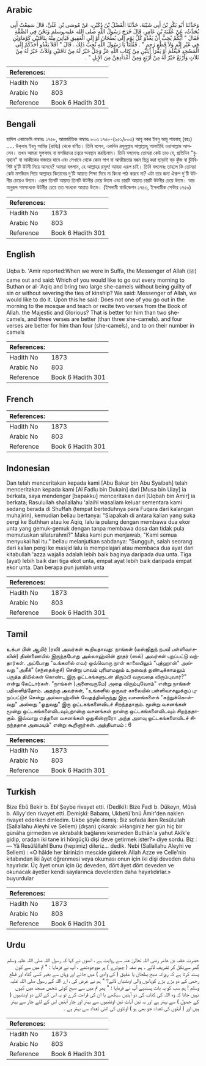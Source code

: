 ## Arabic


<div dir="rtl" lang="ar" style={{fontSize:'larger',backgroundColor:'#f8f9fa',padding:20}}>
وَحَدَّثَنَا أَبُو بَكْرِ بْنُ أَبِي شَيْبَةَ، حَدَّثَنَا الْفَضْلُ بْنُ دُكَيْنٍ، عَنْ مُوسَى بْنِ عُلَىٍّ، قَالَ سَمِعْتُ أَبِي يُحَدِّثُ، عَنْ عُقْبَةَ بْنِ عَامِرٍ، قَالَ خَرَجَ رَسُولُ اللَّهِ صلى الله عليه وسلم وَنَحْنُ فِي الصُّفَّةِ فَقَالَ ‏"‏ أَيُّكُمْ يُحِبُّ أَنْ يَغْدُوَ كُلَّ يَوْمٍ إِلَى بُطْحَانَ أَوْ إِلَى الْعَقِيقِ فَيَأْتِيَ مِنْهُ بِنَاقَتَيْنِ كَوْمَاوَيْنِ فِي غَيْرِ إِثْمٍ وَلاَ قَطْعِ رَحِمٍ ‏"‏ ‏.‏ فَقُلْنَا يَا رَسُولَ اللَّهِ نُحِبُّ ذَلِكَ ‏.‏ قَالَ ‏"‏ أَفَلاَ يَغْدُو أَحَدُكُمْ إِلَى الْمَسْجِدِ فَيَعْلَمَ أَوْ يَقْرَأَ آيَتَيْنِ مِنْ كِتَابِ اللَّهِ عَزَّ وَجَلَّ خَيْرٌ لَهُ مِنْ نَاقَتَيْنِ وَثَلاَثٌ خَيْرٌ لَهُ مِنْ ثَلاَثٍ وَأَرْبَعٌ خَيْرٌ لَهُ مِنْ أَرْبَعٍ وَمِنْ أَعْدَادِهِنَّ مِنَ الإِبِلِ ‏"‏ ‏.‏
</div>
<div style={{backgroundColor:'#f8f9fa',padding:20, marginBottom: 10}}><table> <thead> <tr> <th>References:</th> <th></th> </tr> </thead> <tbody><tr><td>Hadith No</td><td>1873</td></tr><tr><td>Arabic No</td><td>803</td></tr><tr><td>Reference</td><td>Book 6 Hadith 301</td></tr></tbody></table></div>

## Bengali


<div dir="ltr" lang="bn" style={{fontSize:'larger',backgroundColor:'#f8f9fa',padding:20}}>
হাদিস একাডেমি নাম্বারঃ ১৭৫৮, আন্তর্জাতিক নাম্বারঃ ৮০৩ ১৭৫৮-(২৫১/৮০৩) আবূ বকর ইবনু আবূ শায়বাহ্ (রহঃ) ..... উক্‌বাহ ইবনু আমির (রাযিঃ) থেকে বর্ণিত। তিনি বলেন, একদিন রসূলুল্লাহ সাল্লাল্লাহু আলাইহি ওয়াসাল্লাম আসলেন। তখন আমরা সুফফাহ বা মসজিদের চত্বরে অবস্থান করছিলাম। তিনি বললেনঃ তোমরা কেউ চাও যে, প্রতিদিন "বুত্বহান" বা আকীকের বাজারে যাবে এবং সেখানে থেকে কোন পাপ বা আত্মীয়তার বন্ধন ছিন্ন করা ছাড়াই বড় কুঁজ বা চুঁটবিশিষ্ট দু'টি উটনী নিয়ে আসবে? আমরা বললাম, হে আল্লাহর রসূল! আমরা এরূপ চাই। তিনি বললেনঃ তাহলে কি তোমরা কেউ মসজিদে গিয়ে আল্লাহর কিতাবের দু'টি আয়াত শিক্ষা দিবে না কিংবা পাঠ করবে না? এটা তার জন্য ঐরুপ দু'টি উটনীর চেয়েও উত্তম। এরূপ তিনটি আয়াত তিনটি উটনীর চেয়ে উত্তম এবং চারটি আয়াত চারটি উটনীর চেয়ে উত্তম। আর অনুরূপ সমসংখ্যক উটনীর চেয়ে তত সংখ্যক আয়াত উত্তম। (ইসলামী ফাউন্ডেশন ১৭৪৩, ইসলামীক সেন্টার ১৭৫০)
</div>
<div style={{backgroundColor:'#f8f9fa',padding:20, marginBottom: 10}}><table> <thead> <tr> <th>References:</th> <th></th> </tr> </thead> <tbody><tr><td>Hadith No</td><td>1873</td></tr><tr><td>Arabic No</td><td>803</td></tr><tr><td>Reference</td><td>Book 6 Hadith 301</td></tr></tbody></table></div>

## English


<div dir="ltr" lang="en" style={{fontSize:'larger',backgroundColor:'#f8f9fa',padding:20}}>
Uqba b. 'Amir reported:When we were in Suffa, the Messenger of Allah (ﷺ) came out and said: Which of you would like to go out every morning to Buthan or al-'Aqiq and bring two large she-camels without being guilty of sin or without severing the ties of kinship? We said: Messenger of Allah, we would like to do it. Upon this he said: Does not one of you go out in the morning to the mosque and teach or recite two verses from the Book of Allah. the Majestic and Glorious? That is better for him than two she-camels, and three verses are better (than three she-camels). and four verses are better for him than four (she-camels), and to on their number in camels
</div>
<div style={{backgroundColor:'#f8f9fa',padding:20, marginBottom: 10}}><table> <thead> <tr> <th>References:</th> <th></th> </tr> </thead> <tbody><tr><td>Hadith No</td><td>1873</td></tr><tr><td>Arabic No</td><td>803</td></tr><tr><td>Reference</td><td>Book 6 Hadith 301</td></tr></tbody></table></div>

## French


<div dir="ltr" lang="fr" style={{fontSize:'larger',backgroundColor:'#f8f9fa',padding:20}}>

</div>
<div style={{backgroundColor:'#f8f9fa',padding:20, marginBottom: 10}}><table> <thead> <tr> <th>References:</th> <th></th> </tr> </thead> <tbody><tr><td>Hadith No</td><td>1873</td></tr><tr><td>Arabic No</td><td>803</td></tr><tr><td>Reference</td><td>Book 6 Hadith 301</td></tr></tbody></table></div>

## Indonesian


<div dir="ltr" lang="id" style={{fontSize:'larger',backgroundColor:'#f8f9fa',padding:20}}>
Dan telah menceritakan kepada kami [Abu Bakar bin Abu Syaibah] telah menceritakan kepada kami [Al Fadlu bin Dukain] dari [Musa bin Ulay] ia berkata, saya mendengar [bapakku] menceritakan dari [Uqbah bin Amir] ia berkata; Rasulullah shallallahu 'alaihi wasallam keluar sementara kami sedang berada di Shuffah (tempat berteduhnya para Fuqara dari kalangan muhajirin), kemudian beliau bertanya: "Siapakah di antara kalian yang suka pergi ke Buthhan atau ke Aqiq, lalu ia pulang dengan membawa dua ekor unta yang gemuk-gemuk dengan tanpa membawa dosa dan tidak pula memutuskan silaturahmi?" Maka kami pun menjawab, "Kami semua menyukai hal itu." beliau melanjutkan sabdanya: "Sungguh, salah seorang dari kalian pergi ke masjid lalu ia mempelajari atau membaca dua ayat dari kitabullah 'azza wajalla adalah lebih baik baginya daripada dua unta. Tiga (ayat) lebih baik dari tiga ekot unta, empat ayat lebih baik daripada empat ekor unta. Dan berapa pun jumlah unta
</div>
<div style={{backgroundColor:'#f8f9fa',padding:20, marginBottom: 10}}><table> <thead> <tr> <th>References:</th> <th></th> </tr> </thead> <tbody><tr><td>Hadith No</td><td>1873</td></tr><tr><td>Arabic No</td><td>803</td></tr><tr><td>Reference</td><td>Book 6 Hadith 301</td></tr></tbody></table></div>

## Tamil


<div dir="ltr" lang="ta" style={{fontSize:'larger',backgroundColor:'#f8f9fa',padding:20}}>
உக்பா பின் ஆமிர் (ரலி) அவர்கள் கூறியதாவது: நாங்கள் (மஸ்ஜிதுந் நபவீ பள்ளிவாசலின்) திண்ணையில் இருந்தபோது அல்லாஹ்வின் தூதர் (ஸல்) அவர்கள் புறப்பட்டு வந்தார்கள். அப்போது "உங்களில் எவர் ஒவ்வொரு நாள் காலையிலும் "புத்ஹான்" அல்லது "அகீக்" (சந்தைக்குச்) சென்று பாவம் புரியாமலும் உறவைத் துண்டிக்காமலும் பருத்த திமில்கள் கொண்ட இரு ஒட்டகங்களுடன் திரும்பி வருவதை விரும்புவார்?" என்று கேட்டார்கள். "நாங்கள் (அனைவருமே) அதை விரும்புவோம்" என்று நாங்கள் பதிலளித்தோம். அதற்கு அவர்கள், "உங்களில் ஒருவர் காலையில் பள்ளிவாசலுக்குப் புறப்பட்டுச் சென்று அல்லாஹ்வின் வேதத்திலிருந்து இரு வசனங்களைக் "கற்றுக்கொள்வது" அல்லது "ஓதுவது" இரு ஒட்டகங்களைவிடச் சிறந்ததாகும். மூன்று வசனங்கள் மூன்று ஒட்டகங்களைவிடவும்,நான்கு வசனங்கள் நான்கு ஒட்டகங்களைவிடவும் சிறந்ததாகும். இவ்வாறு எத்தனை வசனங்கள் ஓதுகின்றாரோ அந்த அளவு ஒட்டகங்களைவிடச் சிறந்ததாக அமையும்" என்று கூறினார்கள். அத்தியாயம் : 6
</div>
<div style={{backgroundColor:'#f8f9fa',padding:20, marginBottom: 10}}><table> <thead> <tr> <th>References:</th> <th></th> </tr> </thead> <tbody><tr><td>Hadith No</td><td>1873</td></tr><tr><td>Arabic No</td><td>803</td></tr><tr><td>Reference</td><td>Book 6 Hadith 301</td></tr></tbody></table></div>

## Turkish


<div dir="ltr" lang="tr" style={{fontSize:'larger',backgroundColor:'#f8f9fa',padding:20}}>
Bize Ebû Bekir b. Ebî Şeybe rivayet etti. (Dediki): Bize FadI b. Dükeyn, Mûsâ b. Aliyy'den rivayet etti. Demişki: Babamı, Ukbetü'bnü Âmir'den naklen rivayet ederken dinledim. Ukbe şöyle demiş: Biz sofada iken Resûlullah (Sallallahu Aleyhi ve Sellem) (dışarı) çıkarak: »Hanginiz her gün hiç bir günâha girmeden ve akrabalık bağlarını kesmeden Buthân'a yahut Akîk'e gidip, oradan iki tane iri hörgüçlü dişi deve getirmek ister?» diye sordu. Biz : — Yâ Resûlâllahl Bunu (hepimiz) dileriz... dedik. Nebi (Sallallahu Aleyhi ve Sellem) : «O hâlde her birinizin mescide giderek Allah Azze ve Celle'nin kitabından iki âyet öğrenmesi veya okuması onun için iki dişi deveden daha hayırlıdır. Üç âyet onun için üç deveden, dört âyet dört deveden ve okunacak âyetler kendi sayılarınca develerden daha hayırlıdırlar.» buyurdular
</div>
<div style={{backgroundColor:'#f8f9fa',padding:20, marginBottom: 10}}><table> <thead> <tr> <th>References:</th> <th></th> </tr> </thead> <tbody><tr><td>Hadith No</td><td>1873</td></tr><tr><td>Arabic No</td><td>803</td></tr><tr><td>Reference</td><td>Book 6 Hadith 301</td></tr></tbody></table></div>

## Urdu


<div dir="rtl" lang="ur" style={{fontSize:'larger',backgroundColor:'#f8f9fa',padding:20}}>
حضرت عقبہ بن عامر رضی اللہ تعالیٰ عنہ سے روایت ہے ، انھوں نے کہا کہ رسول اللہ صلی اللہ علیہ وسلم گھر سےنکل کر تشریف لائے ۔ ہم صفہ ( چبوترے ) پر مووجودتھے ، آپ نے فرمایا : " تم میں سے کون پسند کرتا ہے کہ روزانہ صبح بطحان یا عقیق ( کی وادی ) میں جائے اور وہاں سے بغیر کسی گناہ اور قطع رحمی کے دو بڑے بڑے کوہانوں والی اونٹنیاں لائے؟ " ہم نے عرض کی ، اے اللہ کے رسول صلی اللہ علیہ وسلم ! ہم سب کو یہ بات پسندہے آپ نے فرمایا : " پھر تم میں سے صبح کوئی شخص مسجد میں کیوں نہیں جاتا کہ وہ اللہ کی کتاب کی دو آیتیں سیکھے یا ان کی قراءت کرے تو یہ اس کے لئے دو اونٹنیوں ( کے حصول ) سے بہتر ہے اور یہ تین آیات تین اونٹنیوں سے بہتر اور چار آیتیں اس کے لئے چار سے بہتر ہیں اور ( آیتوں کی تعداد جو بھی ہو ) اونٹوں کی اتنی تعداد سے بہتر ہے ۔
</div>
<div style={{backgroundColor:'#f8f9fa',padding:20, marginBottom: 10}}><table> <thead> <tr> <th>References:</th> <th></th> </tr> </thead> <tbody><tr><td>Hadith No</td><td>1873</td></tr><tr><td>Arabic No</td><td>803</td></tr><tr><td>Reference</td><td>Book 6 Hadith 301</td></tr></tbody></table></div>
